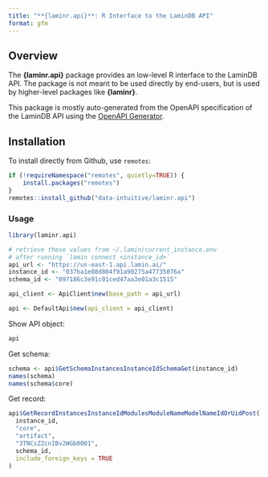 ```yaml
---
title: "**{laminr.api}**: R Interface to the LaminDB API"
format: gfm
---
```


## Overview

The **{laminr.api}** package provides an low-level R interface to the LaminDB API. The package is not meant to be used directly by end-users, but is used by higher-level packages like **{laminr}**.

This package is mostly auto-generated from the OpenAPI specification of the LaminDB API using the [OpenAPI Generator](https://www.npmjs.com/package/@openapitools/openapi-generator-cli).

## Installation

To install directly from Github, use `remotes`:
```R
if (!requireNamespace("remotes", quietly=TRUE)) {
    install.packages("remotes")
}
remotes::install_github("data-intuitive/laminr.api")
```

### Usage

```r
library(laminr.api)

# retrieve these values from ~/.lamin/current_instance.env
# after running `lamin connect <instance_id>`
api_url <- "https://us-east-1.api.lamin.ai/"
instance_id <- "037ba1e08d804f91a90275a47735076a"
schema_id <- "097186c3e91c01ced47aa3e01a3c1515"

api_client <- ApiClient$new(base_path = api_url)

api <- DefaultApi$new(api_client = api_client)
```

Show API object:

```r
api
```

Get schema:

```r
schema <- api$GetSchemaInstancesInstanceIdSchemaGet(instance_id)
names(schema)
names(schema$core)
```

Get record:

```r
api$GetRecordInstancesInstanceIdModulesModuleNameModelNameIdOrUidPost(
  instance_id,
  "core",
  "artifact",
  "3TNCsZZcnIBv2WGb0001",
  schema_id,
  include_foreign_keys = TRUE
)
```
